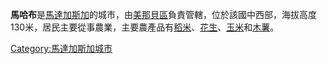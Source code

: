 {{Infobox City
|official_name          = 馬哈布
|image_map              = Toliara_Mahabo.png 
|mapsize                = 183px
|map_caption            = 
|subdivision_type       = 國家
|subdivision_name       = {{MAD}}
|subdivision_type1      = 區
|subdivision_name1      = [[美那貝區|美那貝區]]}}

'''馬哈布'''是[[馬達加斯加|馬達加斯加]]的城市，由[[美那貝區|美那貝區]]負責管轄，位於該國中西部，海拔高度130米，居民主要從事農業，主要農產品有[[稻米|稻米]]、[[花生|花生]]、[[玉米|玉米]]和[[木薯|木薯]]。

{{coord|24|17|7|S|45|12|56|E|type:city|display=title}}

[[Category:馬達加斯加城市|Category:馬達加斯加城市]]

{{Madagascar-stub}}